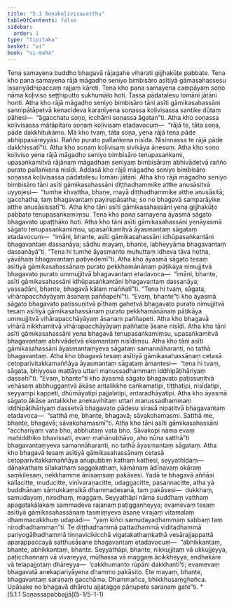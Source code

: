 ```yaml
---
title: "5.1 Soṇakoḷivisavatthu"
tableOfContents: false
sidebar:
  order: 1
type: "tipitaka"
basket: "vi"
book: "vi-maha"
---
```



<DynamicBreadcrumb />

<Division number="242" book="vi-maha" e="ch" v="3" p="265">

<Paragraph number="1127" book="vi-maha">
Tena samayena buddho bhagavā rājagahe viharati gijjhakūṭe pabbate. Tena kho pana samayena rājā māgadho seniyo bimbisāro asītiyā gāmasahassesu issariyādhipaccaṃ rajjaṃ kāreti. Tena kho pana samayena campāyaṃ soṇo nāma koḷiviso seṭṭhiputto sukhumālo hoti. Tassa pādatalesu lomāni jātāni honti. Atha kho rājā māgadho seniyo bimbisāro tāni asīti gāmikasahassāni sannipātāpetvā kenacideva karaṇīyena soṇassa koḷivisassa santike dūtaṃ pāhesi—  “āgacchatu soṇo, icchāmi soṇassa āgatan”ti. Atha kho soṇassa koḷivisassa mātāpitaro soṇaṃ koḷivisaṃ etadavocuṃ—  “rājā te, tāta soṇa, pāde dakkhitukāmo. Mā kho tvaṃ, tāta soṇa, yena rājā tena pāde abhippasāreyyāsi. Rañño purato pallaṅkena nisīda. Nisinnassa te rājā pāde dakkhissatī”ti. Atha kho soṇaṃ koḷivisaṃ sivikāya ānesuṃ. Atha kho soṇo koḷiviso yena rājā māgadho seniyo bimbisāro tenupasaṅkami, upasaṅkamitvā rājānaṃ māgadhaṃ seniyaṃ bimbisāraṃ abhivādetvā rañño purato pallaṅkena nisīdi. Addasā kho rājā māgadho seniyo bimbisāro soṇassa koḷivisassa pādatalesu lomāni jātāni. Atha kho rājā māgadho seniyo bimbisāro tāni asīti gāmikasahassāni diṭṭhadhammike atthe anusāsitvā uyyojesi—  “tumhe khvattha, bhaṇe, mayā diṭṭhadhammike atthe anusāsitā; gacchatha, taṃ bhagavantaṃ payirupāsatha; so no bhagavā samparāyike atthe anusāsissatī”ti.


</Paragraph>

<Paragraph number="1128" book="vi-maha">
Atha kho tāni asīti gāmikasahassāni yena gijjhakūṭo pabbato tenupasaṅkamiṃsu. Tena kho pana samayena āyasmā sāgato bhagavato upaṭṭhāko hoti. Atha kho tāni asīti gāmikasahassāni yenāyasmā sāgato tenupasaṅkamiṃsu, upasaṅkamitvā āyasmantaṃ sāgataṃ etadavocuṃ—  “imāni, bhante, asīti gāmikasahassāni idhūpasaṅkantāni bhagavantaṃ dassanāya; sādhu mayaṃ, bhante, labheyyāma bhagavantaṃ dassanāyā”ti. “Tena hi tumhe āyasmanto muhuttaṃ idheva tāva hotha, yāvāhaṃ bhagavantaṃ paṭivedemī”ti. Atha kho āyasmā sāgato tesaṃ asītiyā gāmikasahassānaṃ purato pekkhamānānaṃ pāṭikāya nimujjitvā bhagavato purato ummujjitvā bhagavantaṃ etadavoca—  “imāni, bhante, asīti gāmikasahassāni idhūpasaṅkantāni bhagavantaṃ dassanāya; yassadāni, bhante, bhagavā kālaṃ maññatī”ti. “Tena hi tvaṃ, sāgata, vihārapacchāyāyaṃ āsanaṃ paññapehī”ti. “Evaṃ, bhante”ti kho āyasmā sāgato bhagavato paṭissuṇitvā pīṭhaṃ gahetvā bhagavato purato nimujjitvā tesaṃ asītiyā gāmikasahassānaṃ purato pekkhamānānaṃ pāṭikāya ummujjitvā vihārapacchāyāyaṃ āsanaṃ paññapeti. Atha kho bhagavā vihārā nikkhamitvā vihārapacchāyāyaṃ paññatte āsane nisīdi. Atha kho tāni asīti gāmikasahassāni yena bhagavā tenupasaṅkamiṃsu, upasaṅkamitvā bhagavantaṃ abhivādetvā ekamantaṃ nisīdiṃsu. Atha kho tāni asīti gāmikasahassāni āyasmantaṃyeva sāgataṃ samannāharanti, no tathā bhagavantaṃ. Atha kho bhagavā tesaṃ asītiyā gāmikasahassānaṃ cetasā cetoparivitakkamaññāya āyasmantaṃ sāgataṃ āmantesi—  “tena hi tvaṃ, sāgata, bhiyyoso mattāya uttari manussadhammaṃ iddhipāṭihāriyaṃ dassehī”ti. “Evaṃ, bhante”ti kho āyasmā sāgato bhagavato paṭissuṇitvā vehāsaṃ abbhuggantvā ākāse antalikkhe caṅkamatipi, tiṭṭhatipi, nisīdatipi, seyyampi kappeti, dhūmāyatipi pajjalatipi, antaradhāyatipi. Atha kho āyasmā sāgato ākāse antalikkhe anekavihitaṃ uttari manussadhammaṃ iddhipāṭihāriyaṃ dassetvā bhagavato pādesu sirasā nipatitvā bhagavantaṃ etadavoca—  “satthā me, bhante, bhagavā; sāvakohamasmi. Satthā me, bhante, bhagavā; sāvakohamasmī”ti. Atha kho tāni asīti gāmikasahassāni “acchariyaṃ vata bho, abbhutaṃ vata bho. Sāvakopi nāma evaṃ mahiddhiko bhavissati, evaṃ mahānubhāvo, aho nūna satthā”ti bhagavantaṃyeva samannāharanti, no tathā āyasmantaṃ sāgataṃ.


</Paragraph>

<Paragraph number="1129" book="vi-maha">
Atha kho bhagavā tesaṃ asītiyā gāmikasahassānaṃ cetasā cetoparivitakkamaññāya anupubbiṃ kathaṃ kathesi, seyyathidaṃ—  dānakathaṃ sīlakathaṃ saggakathaṃ, kāmānaṃ ādīnavaṃ okāraṃ saṃkilesaṃ, nekkhamme ānisaṃsaṃ pakāsesi. Yadā te bhagavā aññāsi kallacitte, muducitte, vinīvaraṇacitte, udaggacitte, pasannacitte, atha yā buddhānaṃ sāmukkaṃsikā dhammadesanā, taṃ pakāsesi—  dukkhaṃ, samudayaṃ, nirodhaṃ, maggaṃ. Seyyathāpi nāma suddhaṃ vatthaṃ apagatakāḷakaṃ sammadeva rajanaṃ paṭiggaṇheyya; evamevaṃ tesaṃ asītiyā gāmikasahassānaṃ tasmiṃyeva āsane virajaṃ vītamalaṃ dhammacakkhuṃ udapādi—  “yaṃ kiñci samudayadhammaṃ sabbaṃ taṃ nirodhadhamman”ti. Te diṭṭhadhammā pattadhammā viditadhammā pariyogāḷhadhammā tiṇṇavicikicchā vigatakathaṃkathā vesārajjappattā aparappaccayā satthusāsane bhagavantaṃ etadavocuṃ—  “abhikkantaṃ, bhante, abhikkantaṃ, bhante. Seyyathāpi, bhante, nikkujjitaṃ vā ukkujjeyya, paṭicchannaṃ vā vivareyya, mūḷhassa vā maggaṃ ācikkheyya, andhakāre vā telapajjotaṃ dhāreyya—  ‘cakkhumanto rūpāni dakkhantī’ti; evamevaṃ bhagavatā anekapariyāyena dhammo pakāsito. Ete mayaṃ, bhante, bhagavantaṃ saraṇaṃ gacchāma. Dhammañca, bhikkhusaṃghañca. Upāsake no bhagavā dhāretu ajjatagge pāṇupete saraṇaṃ gate”ti.

</Paragraph>
</Division>

<TableOfContents book="vi-maha" section="5.1">
* [5.1.1 Soṇassapabbajjā](5-1/5-1-1)
</TableOfContents>